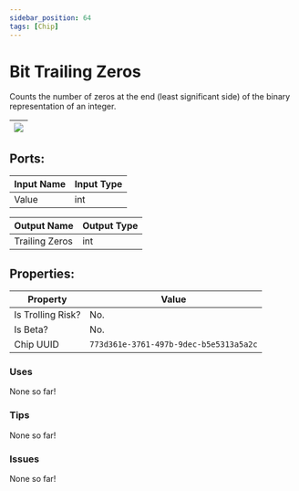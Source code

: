 ```yaml
---
sidebar_position: 64
tags: [Chip]
---
```


# Bit Trailing Zeros


Counts the number of zeros at the end (least significant side) of the binary representation of an integer.

| ![](https://images-ext-2.discordapp.net/external/MPmIaQzlEPmgGWlgi-WxBBXt0Bjv_zWPkg1y1f_sy3s/https/www.recroomcircuits.com/image/circuit/absolute-value?width=206&height=108) |
|-----|

## Ports:

| Input Name | Input Type |
|-----------|-----------|
| Value | int |

| Output Name | Output Type |
|-----------|-----------|
| Trailing Zeros | int |

## Properties:

| Property  | Value |
|-------------------|-----------|
| Is Trolling Risk? | No. |
| Is Beta? | No. |
| Chip UUID | `773d361e-3761-497b-9dec-b5e5313a5a2c` |

### Uses

None so far!

### Tips

None so far!

### Issues

None so far!